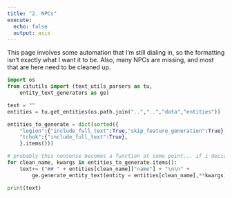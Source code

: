```yaml
---
title: "2. NPCs"
execute: 
  echo: false
  output: asis
---
```

This page involves some automation that I'm still dialing in, so the formatting isn't exactly what I want it to be. Also, many NPCs are missing, and most that are here need to be cleaned up. 

```python
import os
from citutils import (text_utils_parsers as tu, 
    entity_text_generators as ge)

text = ""
entities = tu.get_entities(os.path.join("..","..","data","entities"))

entities_to_generate = dict(sorted({
    "legion":{"include_full_text":True,"skip_feature_generation":True},
    "tchok":{"include_full_text":True},
    }.items()))

# probably this nonsense becomes a function at some point... if i decide this is how i want to automate stuff
for clean_name, kwargs in entities_to_generate.items():
    text+= ("## " + entities[clean_name]["name"] + "\n\n" + 
        ge.generate_entity_text(entity = entities[clean_name],**kwargs))

print(text)
```